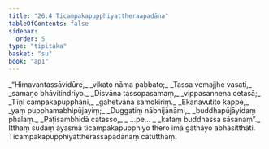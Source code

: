 ```yaml
---
title: "26.4 Ticampakapupphiyattheraapadāna"
tableOfContents: false
sidebar:
  order: 5
type: "tipitaka"
basket: "su"
book: "ap1"
---
```



<DynamicBreadcrumb />

<Division number="13" book="ap1">

<Paragraph number="3112" type="verses" book="ap1">
_“Himavantassāvidūre,_  
_vikato nāma pabbato;_  
_Tassa vemajjhe vasati,_  
_samaṇo bhāvitindriyo._  

</Paragraph>

</Division>
<Division number="14" book="ap1">

<Paragraph number="3113" type="verses" book="ap1">
_Disvāna tassopasamaṃ,_  
_vippasannena cetasā;_  
_Tīṇi campakapupphāni,_  
_gahetvāna samokiriṃ._  

</Paragraph>

</Division>
<Division number="15" book="ap1">

<Paragraph number="3114" type="verses" book="ap1">
_Ekanavutito kappe,_  
_yaṃ pupphamabhipūjayiṃ;_  
_Duggatiṃ nābhijānāmi,_  
_buddhapūjāyidaṃ phalaṃ._  

</Paragraph>

</Division>
<Division number="16" book="ap1">

<Paragraph number="3115" type="verses" book="ap1">
_Paṭisambhidā catasso,_  
_ …pe… _  
_kataṃ buddhassa sāsanaṃ”._  

</Paragraph>

<Paragraph number="3116" book="ap1">
Itthaṃ sudaṃ āyasmā ticampakapupphiyo thero imā gāthāyo abhāsitthāti.

</Paragraph>
</Division>

<Paragraph number="3117" type="center" book="ap1">
Ticampakapupphiyattherassāpadānaṃ catutthaṃ.
</Paragraph>